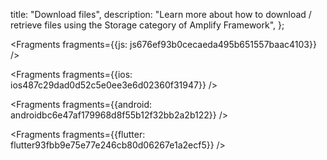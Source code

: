   title: "Download files",
  description: "Learn more about how to download / retrieve files using the Storage category of Amplify Framework",
};






<Fragments fragments={{js: js676ef93b0cecaeda495b651557baac4103}} />



<Fragments fragments={{ios: ios487c29dad0d52c5e0ee3e6d02360f31947}} />



<Fragments fragments={{android: androidbc6e47af179968d8f55b12f32bb2a2b122}} />



<Fragments fragments={{flutter: flutter93fbb9e75e77e246cb80d06267e1a2ecf5}} />
